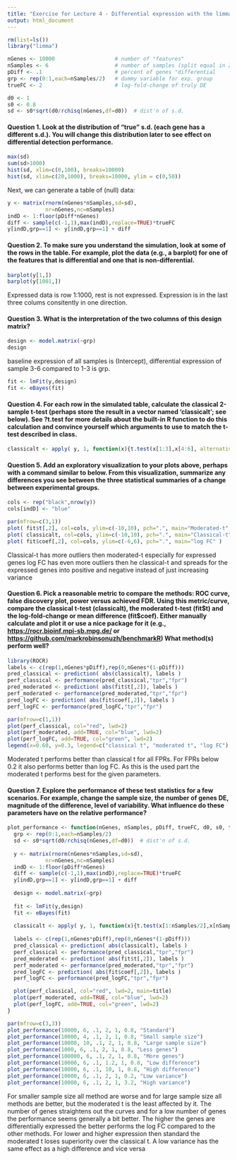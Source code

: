 ```yaml
---
title: "Exercise for Lecture 4 - Differential expression with the limma package"
output: html_document
---
```


```r
rm(list=ls())
library("limma")

nGenes <- 10000                   # number of "features"
nSamples <- 6                     # number of samples (split equal in 2 groups)
pDiff <- .1                       # percent of genes "differential 
grp <- rep(0:1,each=nSamples/2)   # dummy variable for exp. group
trueFC <- 2                       # log-fold-change of truly DE

d0 <- 1
s0 <- 0.8
sd <- s0*sqrt(d0/rchisq(nGenes,df=d0))  # dist'n of s.d.
```

#### Question 1. Look at the distribution of "true" s.d. (each gene has a different s.d.).  You will change this distribution later to see effect on differential detection performance.
```r
max(sd)
sum(sd>1000)
hist(sd, xlim=c(0,100), breaks=10000)
hist(sd, xlim=c(20,1000), breaks=10000, ylim = c(0,50))
```

Next, we can generate a table of (null) data:

```r
y <- matrix(rnorm(nGenes*nSamples,sd=sd),
            nr=nGenes,nc=nSamples)
indD <- 1:floor(pDiff*nGenes)
diff <- sample(c(-1,1),max(indD),replace=TRUE)*trueFC
y[indD,grp==1] <- y[indD,grp==1] + diff
```

#### Question 2. To make sure you understand the simulation, look at some of the rows in the table.  For example, plot the data (e.g., a barplot) for one of the features that is differential and one that is non-differential.
```r
barplot(y[1,])
barplot(y[1001,])
```

Expressed data is row 1:1000, rest is not expressed. Expression is in the last three colums consitently in one direction.

#### Question 3. What is the interpretation of the two columns of this design matrix?
```r
design <- model.matrix(~grp)
design
```

baseline expression of all samples is (Intercept), differential expression of sample 3-6 compared to 1-3 is grp.


```r
fit <- lmFit(y,design)
fit <- eBayes(fit)
```

#### Question 4. For each row in the simulated table, calculate the classical 2-sample t-test (perhaps store the result in a vector named 'classicalt'; see below).  See ?t.test for more details about the built-in R function to do this calculation and convince yourself which arguments to use to match the t-test described in class.
```r
classicalt <- apply( y, 1, function(x){t.test(x[1:3],x[4:6], alternative="two.sided")$statistic[[1]]} )
```

#### Question 5. Add an exploratory visualization to your plots above, perhaps with a command similar to below.  From this visualization, summarize any differences you see between the three statistical summaries of a change between experimental groups.
```r
cols <- rep("black",nrow(y))
cols[indD] <- "blue"

par(mfrow=c(3,1))
plot( fit$t[,2], col=cols, ylim=c(-10,10), pch=".", main="Moderated-t" )
plot( classicalt, col=cols, ylim=c(-10,10), pch=".", main="Classical-t" )
plot( fit$coef[,2], col=cols, ylim=c(-6,6), pch=".", main="log FC" )
```

Classical-t has more outliers then moderated-t especially for expressed genes
log FC has even more outliers then he classical-t and spreads for the expressed genes into positive and negative instead of just increasing variance

#### Question 6. Pick a reasonable metric to compare the methods: ROC curve, false discovery plot, power versus achieved FDR.  Using this metric/curve, compare the classical t-test (classicalt), the moderated t-test (fit\$t) and the log-fold-change or mean difference (fit\$coef).  Either manually calculate and plot it or use a nice package for it (e.g., [https://rocr.bioinf.mpi-sb.mpg.de/](the ROCR package) or [https://github.com/markrobinsonuzh/benchmarkR](benchmarkR package))  What method(s) perform well?
```r
library(ROCR)
labels <- c(rep(1,nGenes*pDiff),rep(0,nGenes*(1-pDiff)))
pred_classical <- prediction( abs(classicalt), labels )
perf_classical <- performance(pred_classical,"tpr","fpr")
pred_moderated <- prediction( abs(fit$t[,2]), labels )
perf_moderated <- performance(pred_moderated,"tpr","fpr")
pred_logFC <- prediction( abs(fit$coef[,2]), labels )
perf_logFC <- performance(pred_logFC,"tpr","fpr")

par(mfrow=c(1,1))
plot(perf_classical, col="red", lwd=2)
plot(perf_moderated, add=TRUE, col="blue", lwd=2)
plot(perf_logFC, add=TRUE, col="green", lwd=2)
legend(x=0.60, y=0.3, legend=c("classical t", "moderated t", "log FC"), col=c("red","blue","green"), lwd=c(2,2,2) )
```

Moderated t performs better than classical t for all FPRs. For FPRs below 0.2 it also performs better than log FC. As this is the used part the moderated t performs best for the given parameters.

#### Question 7.  Explore the performance of these test statistics for a few scenarios.  For example, change the sample size, the number of genes DE, magnitude of the difference, level of variability.  What influence do these parameters have on the relative performance? 

```r
plot_performance <- function(nGenes, nSamples, pDiff, trueFC, d0, s0, title){
  grp <- rep(0:1,each=nSamples/2)
  sd <- s0*sqrt(d0/rchisq(nGenes,df=d0))  # dist'n of s.d.
  
  y <- matrix(rnorm(nGenes*nSamples,sd=sd),
            nr=nGenes,nc=nSamples)
  indD <- 1:floor(pDiff*nGenes)
  diff <- sample(c(-1,1),max(indD),replace=TRUE)*trueFC
  y[indD,grp==1] <- y[indD,grp==1] + diff
  
  design <- model.matrix(~grp)
  
  fit <- lmFit(y,design)
  fit <- eBayes(fit)
  
  classicalt <- apply( y, 1, function(x){t.test(x[1:nSamples/2],x[nSamples/2+1:nSamples/2*2], alternative="two.sided")$statistic[[1]]} )
  
  labels <- c(rep(1,nGenes*pDiff),rep(0,nGenes*(1-pDiff)))
  pred_classical <- prediction( abs(classicalt), labels )
  perf_classical <- performance(pred_classical,"tpr","fpr")
  pred_moderated <- prediction( abs(fit$t[,2]), labels )
  perf_moderated <- performance(pred_moderated,"tpr","fpr")
  pred_logFC <- prediction( abs(fit$coef[,2]), labels )
  perf_logFC <- performance(pred_logFC,"tpr","fpr")

  plot(perf_classical, col="red", lwd=2, main=title)
  plot(perf_moderated, add=TRUE, col="blue", lwd=2)
  plot(perf_logFC, add=TRUE, col="green", lwd=2)
}

par(mfrow=c(3,3))
plot_performance(10000, 6, .1, 2, 1, 0.8, "Standard")
plot_performance(10000, 4, .1, 2, 1, 0.8, "Small sample size")
plot_performance(10000, 10, .1, 2, 1, 0.8, "Large sample size")
plot_performance(1000, 6, .1, 2, 1, 0.8, "Less genes")
plot_performance(100000, 6, .1, 2, 1, 0.8, "More genes")
plot_performance(10000, 6, .1, 1.2, 1, 0.8, "Low difference")
plot_performance(10000, 6, .1, 10, 1, 0.8, "High difference")
plot_performance(10000, 6, .1, 2, 1, 0.2, "Low variance")
plot_performance(10000, 6, .1, 2, 1, 3.2, "High variance")
```

For smaller sample size all method are worse and for large sample size all methods are better, but the moderated t is the least affected by it.
The number of genes straightens out the curves and for a low number of genes the performance seems generally a bit better.
The higher the genes are differentially expressed the better performs the log FC compared to the other methods. For lower and higher expression then standard the moderated t loses superiority over the classical t.
A low variance has the same effect as a high difference and vice versa